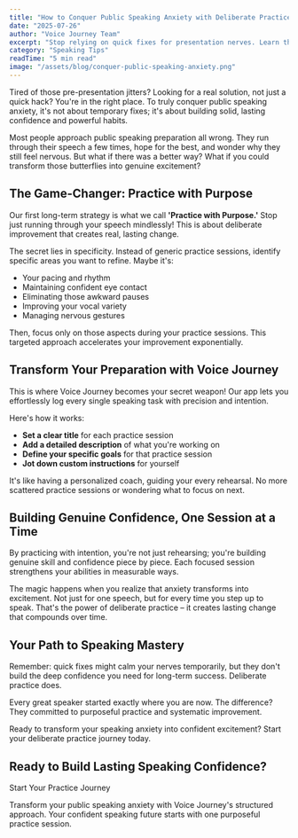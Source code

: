 ```yaml
---
title: "How to Conquer Public Speaking Anxiety with Deliberate Practice"
date: "2025-07-26"
author: "Voice Journey Team"
excerpt: "Stop relying on quick fixes for presentation nerves. Learn the long-term strategy of deliberate practice that builds lasting confidence and transforms anxiety into excitement."
category: "Speaking Tips"
readTime: "5 min read"
image: "/assets/blog/conquer-public-speaking-anxiety.png"
---
```


<YouTubeEmbed videoId="M0JkEF_0skA" />

Tired of those pre-presentation jitters? Looking for a real solution, not just a quick hack? You're in the right place. To truly conquer public speaking anxiety, it's not about temporary fixes; it's about building solid, lasting confidence and powerful habits.

Most people approach public speaking preparation all wrong. They run through their speech a few times, hope for the best, and wonder why they still feel nervous. But what if there was a better way? What if you could transform those butterflies into genuine excitement?

## The Game-Changer: Practice with Purpose

Our first long-term strategy is what we call **'Practice with Purpose.'** Stop just running through your speech mindlessly! This is about deliberate improvement that creates real, lasting change.

The secret lies in specificity. Instead of generic practice sessions, identify specific areas you want to refine. Maybe it's:
- Your pacing and rhythm
- Maintaining confident eye contact
- Eliminating those awkward pauses
- Improving your vocal variety
- Managing nervous gestures

Then, focus only on those aspects during your practice sessions. This targeted approach accelerates your improvement exponentially.

## Transform Your Preparation with Voice Journey

This is where Voice Journey becomes your secret weapon! Our app lets you effortlessly log every single speaking task with precision and intention.

Here's how it works:
- **Set a clear title** for each practice session
- **Add a detailed description** of what you're working on
- **Define your specific goals** for that practice session
- **Jot down custom instructions** for yourself

It's like having a personalized coach, guiding your every rehearsal. No more scattered practice sessions or wondering what to focus on next.

## Building Genuine Confidence, One Session at a Time

By practicing with intention, you're not just rehearsing; you're building genuine skill and confidence piece by piece. Each focused session strengthens your abilities in measurable ways.

The magic happens when you realize that anxiety transforms into excitement. Not just for one speech, but for every time you step up to speak. That's the power of deliberate practice – it creates lasting change that compounds over time.

## Your Path to Speaking Mastery

Remember: quick fixes might calm your nerves temporarily, but they don't build the deep confidence you need for long-term success. Deliberate practice does.

Every great speaker started exactly where you are now. The difference? They committed to purposeful practice and systematic improvement.

Ready to transform your speaking anxiety into confident excitement? Start your deliberate practice journey today.

## Ready to Build Lasting Speaking Confidence?

<CTAButton href="https://app.voicejourneyapp.com">
  Start Your Practice Journey
</CTAButton>

Transform your public speaking anxiety with Voice Journey's structured approach. Your confident speaking future starts with one purposeful practice session.
